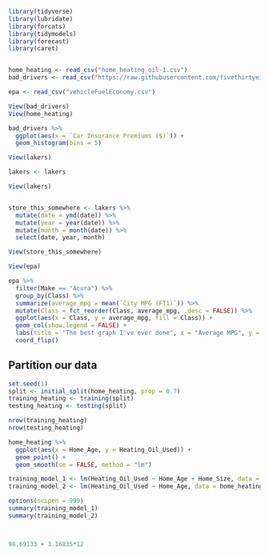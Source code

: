 


```{r}
library(tidyverse)
library(lubridate)
library(forcats)
library(tidymodels)
library(forecast)
library(caret)


home_heating <- read_csv("home_heating_oil-1.csv")
bad_drivers <- read_csv("https://raw.githubusercontent.com/fivethirtyeight/data/master/bad-drivers/bad-drivers.csv")

epa <- read_csv("vehicleFuelEconomy.csv")

View(bad_drivers)
View(home_heating)

bad_drivers %>%
  ggplot(aes(x = `Car Insurance Premiums ($)`)) +
  geom_histogram(bins = 5)

View(lakers)

lakers <- lakers

View(lakers)


store_this_somewhere <- lakers %>%
  mutate(date = ymd(date)) %>%
  mutate(year = year(date)) %>%
  mutate(month = month(date)) %>%
  select(date, year, month)

View(store_this_somewhere)

View(epa)

epa %>%
  filter(Make == "Acura") %>%
  group_by(Class) %>%
  summarize(average_mpg = mean(`City MPG (FT1)`)) %>%
  mutate(Class = fct_reorder(Class, average_mpg, .desc = FALSE)) %>%
  ggplot(aes(x = Class, y = average_mpg, fill = Class)) +
  geom_col(show.legend = FALSE) +
  labs(title = "The best graph I've ever done", x = "Average MPG", y = "Class", subtitle = "I found something cool") +
  coord_flip()
```

## Partition our data

```{r}

set.seed(1)
split <- initial_split(home_heating, prop = 0.7)
training_heating <- training(split)
testing_heating <- testing(split)

nrow(training_heating)
nrow(testing_heating)

home_heating %>%
  ggplot(aes(x = Home_Age, y = Heating_Oil_Used)) +
  geom_point() +
  geom_smooth(se = FALSE, method = "lm")

training_model_1 <- lm(Heating_Oil_Used ~ Home_Age + Home_Size, data = home_heating)
training_model_2 <- lm(Heating_Oil_Used ~ Home_Age, data = home_heating)

options(scipen = 999)
summary(training_model_1)
summary(training_model_2)



98.69133 + 3.16835*12

```

